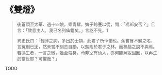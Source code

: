 # 《雙燈》

> 後蒼頭至太華、遇十四娘，乘青騾，婢子跨蹇以從，問：「馮郎安否？」且言：「致意主人，我已名列仙籍矣。」言訖不見。1
>
> 異史氏曰：「輕薄之詞，多出於士類，此君子所悼惜也。余嘗冒不韙之名，言冤則已迂，然未嘗不刻苦自勵，以勉附於君子之林，而禍福之說不與焉。若馮生者，一言之微，幾至殺身，茍非室有仙人，亦何能解脫囹圄，以再生於當世耶？可懼哉？」

TODO
